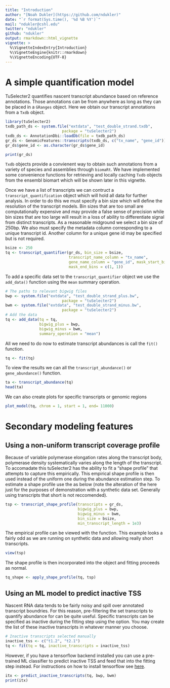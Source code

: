 ---
title: "Introduction"
author: "[Noah Dukler](https://github.com/ndukler)"
date: "`r format(Sys.time(), '%d %B %Y')`"
mail: "ndukler@cshl.edu"
twitter: "ndukler"
github: "ndukler"
output: rmarkdown::html_vignette
vignette: >
  %\VignetteIndexEntry{Introduction}
  %\VignetteEngine{knitr::rmarkdown}
  %\VignetteEncoding{UTF-8}
---

# A simple quantification model

TuSelecter2 quantifies nascent transcript abundance based on reference
annotations. Those annotations can be from anywhere as long as they can be placed
in a `GRanges` object. Here we obtain our transcript annotations from a `Txdb`
object.

```{r, message=FALSE}
library(tuSelecter2)
txdb_path_ds <- system.file("extdata", "test_double_strand.txdb",
                         package = "tuSelecter2")
txdb_ds <- AnnotationDbi::loadDb(file = txdb_path_ds)
gr_ds <- GenomicFeatures::transcripts(txdb_ds, c("tx_name", "gene_id"))
gr_ds$gene_id <- as.character(gr_ds$gene_id)
```

```{r setup, include = TRUE}
print(gr_ds)
```

`Txdb` objects provide a convienent way to obtain such annotations from a variety
of species and assemblies through `biomaRt`. We have implemented some convenience
functions for retrieving and locally caching `Txdb` objects from the ensembl
biomart which will be shown later in this vignette.

Once we have a list of transcripts we can contruct a `transcript_quantification`
object which will hold all data for further analysis. In order to do this we must
specify a bin size which will define the resolution of the transcript models.
Bin sizes that are too small are computationally expensive and may provide a false
sense of precision while bin sizes that are too large will result in a loss of
ability to differentiate signal from distinct transcripts. As a reasonable
midground we select a bin size of 250bp. We also must specify the metadata column
corresponding to a unique transcript id. Another column for a unique gene id may
be specified but is not required.

```{r create_transcript_quantifier, message=FALSE}
bsize <- 250
tq <- transcript_quantifier(gr_ds, bin_size = bsize,
                            transcript_name_column = "tx_name",
                            gene_name_column = "gene_id", mask_start_bins = c(1, 1),
                            mask_end_bins = c(1, 1))
```

To add a specific data set to the `transcript_quantifier` object we use the
`add_data()` function using the `mean` summary operation.

```{r add_data}
# The paths to relevant bigwig files
bwp <- system.file("extdata", "test_double_strand_plus.bw",
                         package = "tuSelecter2")
bwm <- system.file("extdata", "test_double_strand_minus.bw",
                         package = "tuSelecter2")
# Add the data
tq <- add_data(tq = tq,
               bigwig_plus = bwp,
               bigwig_minus = bwm,
               summary_operation = "mean")
```

All we need to do now to estimate transcript abundances is call the `fit()`
function.

```{r fit}
tq <- fit(tq)
```

To view the results we can all the `transcript_abundance()` or `gene_abundance()`
function.
```{r}
ta <- transcript_abundance(tq)
head(ta)
```

We can also create plots for specific transcripts or genomic regions
```{r, message=FALSE}
plot_model(tq, chrom = 1, start = 1, end= 11000)
```

# Secondary modeling features

## Using a non-uniform transcript coverage profile
Because of variable polymerase elongation rates along the transcript body, polymerase
density systematically varies along the length of the transcript. To accomadate this
tuSelecter2 has the ability to fit a "shape profile" that attempts to capture this
empirically. This empirical shape profile is then used instead of the uniform one during
the abundance estimation step. To estimate a shape profile use the
\code{transcript_shape_profile} as below (note the alteration of the 
\code{min_transcript_length} here just for the purposes of demonstration with a synthetic
data set. Generally using transcripts that short is not reccomended).

```{r, message=FALSE}
tsp <- transcript_shape_profile(transcripts = gr_ds,
                                bigwig_plus = bwp,
                                bigwig_minus = bwm,
                                bin_size = bsize,
                                min_transcript_length = 1e3)
```

The empirical profile can be viewed with the \code{view()} function. This example looks a
fairly odd as we are running on synthetic data and allowing really short transcripts.

```{r, message=FALSE}
view(tsp)
```

The shape profile is then incorporated into the \code{transcript_quantifier} object and
fitting proceeds as normal.

```{r, message=FALSE}
tq_shape <- apply_shape_profile(tq, tsp)
```

## Using an ML model to predict inactive TSS
Nascent RNA data tends to be fairly noisy and spill over annotated transcript boundries.
For this reason, pre-filtering the set transcripts to quantify abundance for can be
quite useful. Specific transcripts can be specified as inactive during the fitting step
using the \code{inactive_transcripts} option. You may create the list of these inactive
transcripts in whatever manner you choose.

```{r, message=FALSE}
# Inactive transcripts selected manually
inactive_tss <- c("t1.2", "t2.1")
tq <- fit(tq = tq, inactive_transcripts = inactive_tss)
```

However, if you have a tensorflow backend installed you can use a pre-trained ML
classifier to predict inactive TSS and feed that into the fitting step instead. For
instructions on how to install tensorflow see
[here](https://tensorflow.rstudio.com/installation/).

```{r, message=FALSE}
itx <- predict_inactive_transcripts(tq, bwp, bwm)
print(itx)
```
